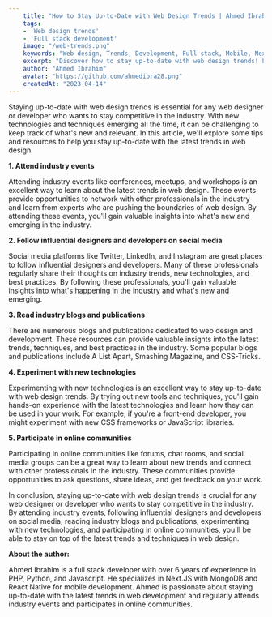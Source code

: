```yaml
---
    title: "How to Stay Up-to-Date with Web Design Trends | Ahmed Ibrahim"
    tags: 
    - 'Web design trends'
    - 'Full stack development'
    image: "/web-trends.png"
    keywords: "Web design, Trends, Development, Full stack, Mobile, Next.JS, React Native, PHP, Python, JavaScript, Industry events, Social media, Online communities, Best practices, Techniques, Tools, Skills, Knowledge, Learning, Innovation, Networking, Tips, Resources, Experience, Professionals, Influential designers, Publications, Blogs, Conferences, Meetups, Workshops, CSS frameworks, JavaScript libraries, Front-end development, Back-end development, User experience, User interface "
    excerpt: "Discover how to stay up-to-date with web design trends! Learn tips and resources to keep your skills and knowledge current as a web developer."
    author: "Ahmed Ibrahim"
    avatar: "https://github.com/ahmedibra28.png"
    createdAt: "2023-04-14"
---
```


Staying up-to-date with web design trends is essential for any web designer or developer who wants to stay competitive in the industry. With new technologies and techniques emerging all the time, it can be challenging to keep track of what's new and relevant. In this article, we'll explore some tips and resources to help you stay up-to-date with the latest trends in web design.

**1. Attend industry events**

Attending industry events like conferences, meetups, and workshops is an excellent way to learn about the latest trends in web design. These events provide opportunities to network with other professionals in the industry and learn from experts who are pushing the boundaries of web design. By attending these events, you'll gain valuable insights into what's new and emerging in the industry.

**2. Follow influential designers and developers on social media**

Social media platforms like Twitter, LinkedIn, and Instagram are great places to follow influential designers and developers. Many of these professionals regularly share their thoughts on industry trends, new technologies, and best practices. By following these professionals, you'll gain valuable insights into what's happening in the industry and what's new and emerging.

**3. Read industry blogs and publications**

There are numerous blogs and publications dedicated to web design and development. These resources can provide valuable insights into the latest trends, techniques, and best practices in the industry. Some popular blogs and publications include A List Apart, Smashing Magazine, and CSS-Tricks.

**4. Experiment with new technologies**

Experimenting with new technologies is an excellent way to stay up-to-date with web design trends. By trying out new tools and techniques, you'll gain hands-on experience with the latest technologies and learn how they can be used in your work. For example, if you're a front-end developer, you might experiment with new CSS frameworks or JavaScript libraries.

**5. Participate in online communities**

Participating in online communities like forums, chat rooms, and social media groups can be a great way to learn about new trends and connect with other professionals in the industry. These communities provide opportunities to ask questions, share ideas, and get feedback on your work.

In conclusion, staying up-to-date with web design trends is crucial for any web designer or developer who wants to stay competitive in the industry. By attending industry events, following influential designers and developers on social media, reading industry blogs and publications, experimenting with new technologies, and participating in online communities, you'll be able to stay on top of the latest trends and techniques in web design.

**About the author:**

Ahmed Ibrahim is a full stack developer with over 6 years of experience in PHP, Python, and Javascript. He specializes in Next.JS with MongoDB and React Native for mobile development. Ahmed is passionate about staying up-to-date with the latest trends in web development and regularly attends industry events and participates in online communities.
